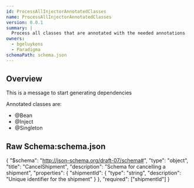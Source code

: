 ```yaml
---
id: ProcessAllInjectorAnnotatedClasses
name: ProcessAllInjectorAnnotatedClasses
version: 0.0.1
summary: |
  Process all classes that are annotated with the needed annotations
owners:
  - bgeluykens
  - Paradigma
schemaPath: schema.json
---
```



## Overview

This is a message to start generating dependencies

Annotated classes are:

- @Bean
- @Inject
- @Singleton

<SchemaViewer file="schema.json" title="Schema" maxHeight="500" />

<NodeGraph />



 ## Raw Schema:schema.json

{
    "$schema": "http://json-schema.org/draft-07/schema#",
    "type": "object",
    "title": "CancelShipment",
    "description": "Schema for cancelling a shipment",
    "properties": {
        "shipmentId": {
            "type": "string",
            "description": "Unique identifier for the shipment"
        }
    },
    "required": ["shipmentId"]
}